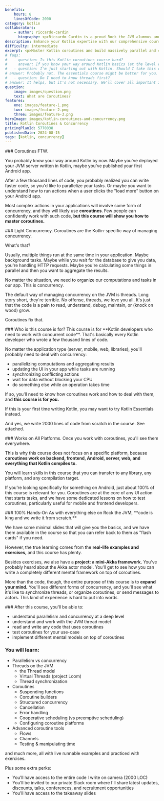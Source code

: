 ```yaml
---
benefits:
    hours: 8
    linesOfCode: 2000
category: kotlin
collaborators:
    - author: riccardo-cardin
      biography: <p>Riccardo Cardin is a proud Rock the JVM alumnus and senior software engineer focusing on high-performance systems in Scala, Kotlin and Java.</p><p>He is also one of the two leading lecturers of the Software Engineering course inside the Computer Science BSc, hosted by Dipartimento di Matematica of the University of Padova.</p><p>Riccardo is actively interested in the application of design patterns and design best practices. He is constantly increasing his knowledge of the software's design and development continuously, which brought him to Rock the JVM.</p>
description: Enhance your Kotlin expertise with our comprehensive course designed for experienced developers. Master Kotlin coroutines and learn to build massively parallel and concurrent applications through hands-on exercises and practical lessons. Perfect for those looking to advance their skills in Kotlin development.
difficulty: intermediate
excerpt: <p>Master Kotlin coroutines and build massively parallel and concurrent applications with our hands-on course designed for pro Kotlin developers</p>
# faqs:
#   - question: Is this Kotlin coroutines course hard?
#     answer: If you know your way around Kotlin basics (at the level of the Kotlin Essentials course), you should be fine. If this is your first time with Kotlin (or first time coding), I recommend you take the Kotlin Essentials course first.
#   - question: I'm just starting out with Kotlin. Should I take this course?
# answer: Probably not. The essentials course might be better for you.
#   - question: Do I need to know threads first?
# answer: It helps, but it's not necessary. We'll cover all important ideas on JVM threads in the course so that you're well equipped to work with coroutines.
question:
    image: images/question.png
    text: What are Coroutines?
features:
    one: images/feature-1.png
    two: images/feature-2.png
    three: images/feature-3.png
heroImage: images/kotlin-coroutines-and-concurrency.png
title: Kotlin Coroutines & Concurrency
pricingPlanId: 5770038
publishedDate: 2024-08-15
tags: [kotlin, concurrency]
---
```



<CourseLayout>
<Fragment slot="goal">
### Coroutines FTW.

You probably know your way around Kotlin by now. Maybe you've deployed your JVM server written in Kotlin, maybe you've published your first Android app.

After a few thousand lines of code, you probably realized you can write faster code, so you'd like to parallelize your tasks. Or maybe you want to understand how to run actions when a user clicks the "load more" button on your Android app.

Most complex actions in your applications will involve some form of concurrency, and they will likely use **coroutines**. Few people can confidently work with such code, **but this course will show you how to master coroutines.**

</Fragment>
<Fragment slot="question">
### Light Concurrency.
Coroutines are the Kotlin-specific way of managing concurrency.

What's that?

Usually, multiple things run at the same time in your application. Maybe background tasks. Maybe while you wait for the database to give you data, you're handling HTTP requests. Maybe you're calculating some things in parallel and then you want to aggregate the results.

No matter the situation, we need to organize our computations and tasks in our app. This is concurrency.

The default way of managing concurrency on the JVM is threads. Long story short, they're terrible. No offense, threads, we love you all. It's just that the code is a pain to read, understand, debug, maintain, or (knock on wood) grow.

Coroutines fix that.

</Fragment>
<Fragment slot="feature1">
### Who is this course is for?
This course is for **Kotlin developers who need to work with concurrent code**. That's basically every Kotlin developer who wrote a few thousand lines of code.

No matter the application type (server, mobile, web, libraries), you'll probably need to deal with concurrency:

- parallelizing computations and aggregating results
- updating the UI in your app while tasks are running
- synchronizing conflicting actions
- wait for data without blocking your CPU
- do something else while an operation takes time

If so, you'll need to know how coroutines work and how to deal with them, and **this course is for you.**

If this is your first time writing Kotlin, you may want to try Kotlin Essentials instead.

And yes, we write 2000 lines of code from scratch in the course. See attached.

</Fragment>
<Fragment slot="feature2">
### Works on All Platforms.
Once you work with coroutines, you'll see them everywhere.

This is why this course does not focus on a specific platform, because **coroutines work on backend, frontend, Android, server, web, and everything that Kotlin compiles to.**

You will learn skills in this course that you can transfer to any library, any platform, and any compilation target.

If you're looking specifically for something on Android, just about 100% of this course is relevant for you. Coroutines are at the core of any UI action that starts tasks, and we have some dedicated lessons on how to test coroutines, particularly useful for mobile and frontend developers.

</Fragment>
<Fragment slot="feature3">
### 100% Hands-On
As with everything else on Rock the JVM, **code is king and we write it from scratch.**

We have some minimal slides that will give you the basics, and we have them available in the course so that you can refer back to them as "flash cards" if you need.

However, the true learning comes from the **real-life examples and exercises**, and this course has plenty.

Besides exercises, we also have a **project: a mini-Akka framework.** You've probably heard about the Akka actor model. You'll get to see how you can write a completely different mental framework on top of coroutines.

More than the code, though, the entire purpose of this course is to **expand your mind.** You'll see different forms of concurrency, and you'll see what it's like to synchronize threads, or organize coroutines, or send messages to actors. This kind of experience is hard to put into words.

</Fragment>
<Fragment slot="skills">
### After this course, you'll be able to:

- understand parallelism and concurrency at a deep level
- understand and work with the JVM thread model
- read and write any code that uses coroutines
- test coroutines for your use-case
- implement different mental models on top of coroutines

### You will learn:

- Parallelism vs concurrency
- Threads on the JVM
    - the Thread model
    - Virtual Threads (project Loom)
    - Thread synchronization
- Coroutines
    - Suspending functions
    - Coroutine builders
    - Structured concurrency
    - Cancellation
    - Error handling
    - Cooperative scheduling (vs preemptive scheduling)
    - Configuring coroutine platforms
- Advanced coroutine tools
    - Flows
    - Channels
    - Testing & manipulating time

and much more, all with live runnable examples and practiced with exercises.

Plus some extra perks:

- You'll have access to the entire code I write on camera (2000 LOC)
- You'll be invited to our private Slack room where I'll share latest updates, discounts, talks, conferences, and recruitment opportunities
- You'll have access to the takeaway slides

</Fragment>
</CourseLayout>
